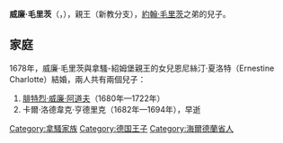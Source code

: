 {{Multiple issues|
{{Expand language|1=en|time=2021-01-31T04:31:16+00:00}}
{{Unreferenced|time=2021-01-31T04:31:16+00:00}}
}}
'''威廉·毛里茨'''（{{lang-nl|Willem Maurits}}，{{bd|1649年|1月18日|1691年|1月23日}}），{{le|拿騷-錫根|Nassau-Siegen}}親王（新教分支），[[拿骚-锡根的约翰·毛里茨|約翰·毛里茨]]之弟{{le|拿騷-錫根的亨德里克|Henry II, Count of Nassau-Siegen|亨德里克}}的兒子。

== 家庭 ==
1678年，威廉·毛里茨與拿騷-紹姆堡親王{{le|拿騷-紹姆堡的阿道夫|Adolph, Prince of Nassau-Schaumburg|阿道夫}}的女兒恩尼絲汀·夏洛特（Ernestine Charlotte）結婚，兩人共有兩個兒子：
# [[腓特烈·威廉一世·阿道夫|腓特烈·威廉·阿道夫]]（1680年—1722年）
# 卡爾·洛德韋克·亨德里克（1682年—1694年），早逝

[[Category:拿騷家族|Category:拿騷家族]]
[[Category:德国王子|Category:德国王子]]
[[Category:海爾德蘭省人|Category:海爾德蘭省人]]